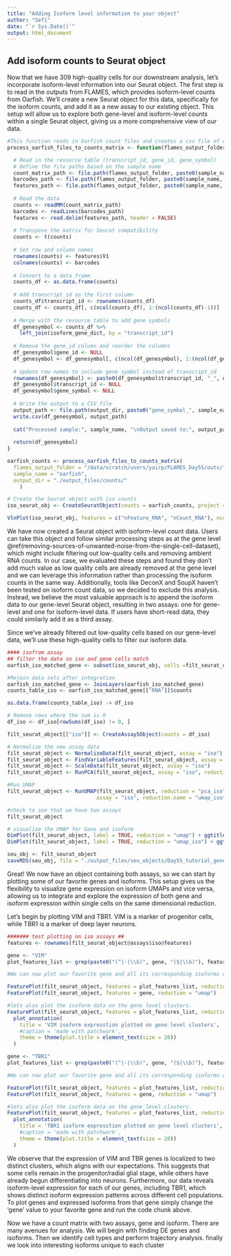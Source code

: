 ```yaml
---
title: "Adding Isoform level information to your object"
author: "Sefi"
date: "`r Sys.Date()`"
output: html_document
---
```


## Add isoform counts to Seurat object

Now that we have 309 high-quality cells for our downstream analysis, let's incorporate isoform-level information into our Seurat object. The first step is to read in the outputs from FLAMES, which provides isoform-level counts from Oarfish. We'll create a new Seurat object for this data, specifically for the isoform counts, and add it as a new assay to our existing object. This setup will allow us to explore both gene-level and isoform-level counts within a single Seurat object, giving us a more comprehensive view of our data.

```r
#This function reads in Oarfish count files and creates a csv file of count data. The function also appends the gene symbol to the ENSTID
process_oarfish_files_to_counts_matrix <- function(flames_output_folder, sample_name, output_dir) {

  # Read in the resource table (transcript_id, gene_id, gene_symbol)
  # Define the file paths based on the sample name
  count_matrix_path <- file.path(flames_output_folder, paste0(sample_name, ".count.mtx"))
  barcodes_path <- file.path(flames_output_folder, paste0(sample_name, ".barcodes.txt"))
  features_path <- file.path(flames_output_folder, paste0(sample_name, ".features.txt"))
  
  # Read the data
  counts <- readMM(count_matrix_path)
  barcodes <- readLines(barcodes_path)
  features <- read.delim(features_path, header = FALSE)
  
  # Transpose the matrix for Seurat compatibility
  counts <- t(counts)
  
  # Set row and column names
  rownames(counts) <- features$V1
  colnames(counts) <- barcodes
  
  # Convert to a data frame
  counts_df <- as.data.frame(counts)
  
  # Add transcript_id as the first column
  counts_df$transcript_id <- rownames(counts_df)
  counts_df <- counts_df[, c(ncol(counts_df), 1:(ncol(counts_df)-1))]
  
  # Merge with the resource table to add gene symbols
  df_genesymbol <- counts_df %>%
    left_join(isoform_gene_dict, by = "transcript_id")
  
  # Remove the gene_id column and reorder the columns
  df_genesymbol$gene_id <- NULL
  df_genesymbol <- df_genesymbol[, c(ncol(df_genesymbol), 1:(ncol(df_genesymbol)-1))]
  
  # Update row names to include gene symbol instead of transcript_id
  rownames(df_genesymbol) <- paste0(df_genesymbol$transcript_id, "_", df_genesymbol$gene_symbol)
  df_genesymbol$transcript_id <- NULL
  df_genesymbol$gene_symbol <- NULL
  
  # Write the output to a CSV file
  output_path <- file.path(output_dir, paste0("gene_symbol_", sample_name, "_counts.csv"))
  write.csv(df_genesymbol, output_path)
  
  cat("Processed sample:", sample_name, "\nOutput saved to:", output_path, "\n")
  
  return(df_genesymbol)
}

oarfish_counts <- process_oarfish_files_to_counts_matrix(
  flames_output_folder = "/data/scratch/users/yairp/FLAMES_Day55/outs/",
  sample_name = "oarfish",
  output_dir = "./output_files/counts/"
    )

# Create the Seurat object with iso counts
iso_seurat_obj <- CreateSeuratObject(counts = oarfish_counts, project = sample_id)

VlnPlot(iso_seurat_obj, features = c("nFeature_RNA", "nCount_RNA"), ncol = 2) + plot_annotation(title = "QC plots (isoform level) BEFORE Filtering")

```

We have now created a Seurat object with isoform-level count data. Users can take this object and follow similar processing steps as at the gene level \@ref(removing-sources-of-unwanted-noise-from-the-single-cell-dataset), which might include filtering out low-quality cells and removing ambient RNA counts. In our case, we evaluated these steps and found they don’t add much value as low quality cells are already removed at the gene level and we can leverage this information rather than processing the isoform counts in the same way. Additionally, tools like DeconX and SoupX haven’t been tested on isoform count data, so we decided to exclude this analysis. Instead, we believe the most valuable approach is to append the isoform data to our gene-level Seurat object, resulting in two assays: one for gene-level and one for isoform-level data. If users have short-read data, they could similarly add it as a third assay.

Since we've already filtered out low-quality cells based on our gene-level data, we’ll use these high-quality cells to filter our isoform data.

```r

#### isofrom assay 
## filter the data so iso and gene cells match
oarfish_iso_matched_gene <- subset(iso_seurat_obj, cells =filt_seurat_object@graphs[["RNA_nn"]]@Dimnames[[1]])

#Rejoin data sets after integration
oarfish_iso_matched_gene <- JoinLayers(oarfish_iso_matched_gene)
counts_table_iso <- oarfish_iso_matched_gene[["RNA"]]$counts

as.data.frame(counts_table_iso) -> df_iso

# Remove rows where the sum is 0
df_iso <- df_iso[rowSums(df_iso) != 0, ]

filt_seurat_object[["iso"]] <- CreateAssay5Object(counts = df_iso)

# Normalize the new assay data
filt_seurat_object <- NormalizeData(filt_seurat_object, assay = "iso")
filt_seurat_object <- FindVariableFeatures(filt_seurat_object, assay = "iso")
filt_seurat_object <- ScaleData(filt_seurat_object, assay = "iso")
filt_seurat_object <- RunPCA(filt_seurat_object, assay = "iso", reduction.name = "pca_iso")

#Run UMAP
filt_seurat_object <- RunUMAP(filt_seurat_object, reduction = "pca_iso", dims = 1:15,
                             assay = "iso", reduction.name = "umap_iso")

#check to see that we have two assays
filt_seurat_object

# visualize the UMAP for Gene and isoform
DimPlot(filt_seurat_object, label = TRUE, reduction = "umap") + ggtitle("UMAP gene level clustering") |
DimPlot(filt_seurat_object, label = TRUE, reduction = "umap_iso") + ggtitle("UMAP isoform level clustering")

seu_obj <- filt_seurat_object
saveRDS(seu_obj, file = "./output_files/seu_objects/Day55_tutorial_gene_and_isoform_seurat.rds")
```

Great! We now have an object containing both assays, so we can start by plotting some of our favorite genes and isoforms. This setup gives us the flexibility to visualize gene expression on isoform UMAPs and vice versa, allowing us to integrate and explore the expression of both gene and isoform expression within single cells on the same dimensional reduction.

Let's begin by plotting VIM and TBR1. VIM is a marker of progenitor cells, while TBR1 is a marker of deep layer neurons.

```r

####### test plotting on iso assays ##
features <- rownames(filt_seurat_object@assays$iso@features)

gene <- "VIM"
plot_features_list <- grep(paste0("(^|-|\\b)", gene, "($|\\b)"), features, value = TRUE)

#We can now plot our favorite gene and all its corresponding isoforms on either the gene or isoform UMAPs. To switch between them, simply change the reduction argument to the desired UMAP (either the gene or isoform reduction)

FeaturePlot(filt_seurat_object, features = plot_features_list, reduction = "umap_iso") 
FeaturePlot(filt_seurat_object, features = gene, reduction = "umap")

#lets also plot the isoform data on the gene level clsuters.
FeaturePlot(filt_seurat_object, features = plot_features_list, reduction = "umap") +
  plot_annotation(
    title = 'VIM isoform expresstion plotted on gene level clusters',
    #caption = 'made with patchwork',
    theme = theme(plot.title = element_text(size = 20))
  )

gene <- "TBR1"
plot_features_list <- grep(paste0("(^|-|\\b)", gene, "($|\\b)"), features, value = TRUE)

#We can now plot our favorite gene and all its corresponding isoforms on either the gene or isoform UMAPs. To switch between them, simply change the reduction argument to the desired UMAP (either the gene or isoform reduction)

FeaturePlot(filt_seurat_object, features = plot_features_list, reduction = "umap_iso") 
FeaturePlot(filt_seurat_object, features = gene, reduction = "umap")

#lets also plot the isoform data on the gene level clsuters.
FeaturePlot(filt_seurat_object, features = plot_features_list, reduction = "umap") +
  plot_annotation(
    title = 'TBR1 isoform expresstion plotted on gene level clusters',
    #caption = 'made with patchwork',
    theme = theme(plot.title = element_text(size = 20))
  )

```

We observe that the expression of VIM and TBR genes is localized to two distinct clusters, which aligns with our expectations. This suggests that some cells remain in the progenitor/radial glial stage, while others have already begun differentiating into neurons. Furthermore, our data reveals isoform-level expression for each of our genes, including TBR1, which shows distinct isoform expression patterns across different cell populations. To plot genes and expressed isoforms from that gene simply change the 'gene' value to your favorite gene and run the code chunk above.

Now we have a count matrix with two assays, gene and isoform. There are many avenues for analysis. We will begin with finding DE genes and isoforms. Then we identify cell types and perform trajectory analysis. finally we look into interesting isoforms unique to each cluster
